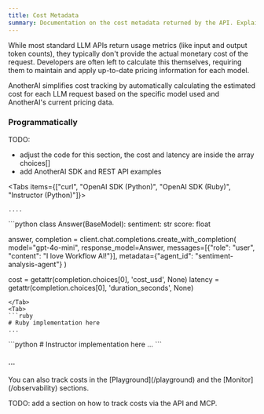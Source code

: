 ```yaml
---
title: Cost Metadata
summary: Documentation on the cost metadata returned by the API. Explains how estimated costs are provided for each request and how to access this data programmatically.
---
```



While most standard LLM APIs return usage metrics (like input and output token counts), they typically don't provide the actual monetary cost of the request. Developers are often left to calculate this themselves, requiring them to maintain and apply up-to-date pricing information for each model.

AnotherAI simplifies cost tracking by automatically calculating the estimated cost for each LLM request based on the specific model used and AnotherAI's current pricing data.

### Programmatically

TODO:
- adjust the code for this section, the cost and latency are inside the array choices[]
- add AnotherAI SDK and REST API examples

<Tabs items={["curl", "OpenAI SDK (Python)", "OpenAI SDK (Ruby)", "Instructor (Python)"]}>
  <Tab>
  ```
  ....
  ```
  </Tab>
  <Tab>
  ```python
  class Answer(BaseModel):
      sentiment: str
      score: float

  answer, completion = client.chat.completions.create_with_completion(
      model="gpt-4o-mini",
      response_model=Answer,
      messages=[{"role": "user", "content": "I love Workflow AI!"}],
      metadata={"agent_id": "sentiment-analysis-agent"}
  )

  cost = getattr(completion.choices[0], 'cost_usd', None)
  latency = getattr(completion.choices[0], 'duration_seconds', None)
  ```
  </Tab>
  <Tab>
  ```ruby
  # Ruby implementation here
  ...
  ```
  </Tab>
  <Tab>
  ```python
  # Instructor implementation here
  ...
  ```
  </Tab>
</Tabs>

#### ...

<Callout type="info">
  You can also track costs in the [Playground](/playground) and the [Monitor](/observability) sections.
</Callout>

TODO: add a section on how to track costs via the API and MCP.
